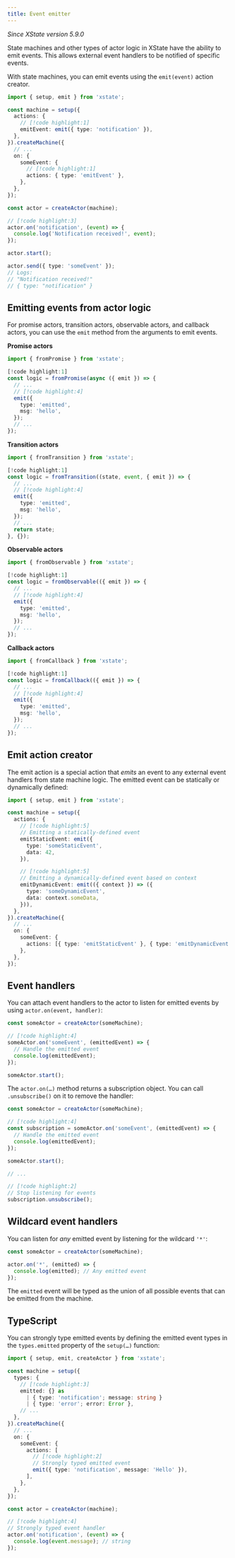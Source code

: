 ```yaml
---
title: Event emitter
---
```


_Since XState version 5.9.0_

State machines and other types of actor logic in XState have the ability to emit events. This allows external event handlers to be notified of specific events.

With state machines, you can emit events using the `emit(event)` action creator.

```ts
import { setup, emit } from 'xstate';

const machine = setup({
  actions: {
    // [!code highlight:1]
    emitEvent: emit({ type: 'notification' }),
  },
}).createMachine({
  // ...
  on: {
    someEvent: {
      // [!code highlight:1]
      actions: { type: 'emitEvent' },
    },
  },
});

const actor = createActor(machine);

// [!code highlight:3]
actor.on('notification', (event) => {
  console.log('Notification received!', event);
});

actor.start();

actor.send({ type: 'someEvent' });
// Logs:
// "Notification received!"
// { type: "notification" }
```

## Emitting events from actor logic

For promise actors, transition actors, observable actors, and callback actors, you can use the `emit` method from the arguments to emit events.

**Promise actors**

```ts
import { fromPromise } from 'xstate';

[!code highlight:1]
const logic = fromPromise(async ({ emit }) => {
  // ...
  // [!code highlight:4]
  emit({
    type: 'emitted',
    msg: 'hello',
  });
  // ...
});
```

**Transition actors**

```ts
import { fromTransition } from 'xstate';

[!code highlight:1]
const logic = fromTransition((state, event, { emit }) => {
  // ...
  // [!code highlight:4]
  emit({
    type: 'emitted',
    msg: 'hello',
  });
  // ...
  return state;
}, {});
```

**Observable actors**

```ts
import { fromObservable } from 'xstate';

[!code highlight:1]
const logic = fromObservable(({ emit }) => {
  // ...
  // [!code highlight:4]
  emit({
    type: 'emitted',
    msg: 'hello',
  });
  // ...
});
```

**Callback actors**

```ts
import { fromCallback } from 'xstate';

[!code highlight:1]
const logic = fromCallback(({ emit }) => {
  // ...
  // [!code highlight:4]
  emit({
    type: 'emitted',
    msg: 'hello',
  });
  // ...
});
```

## Emit action creator

The emit action is a special action that _emits_ an event to any external event handlers from state machine logic. The emitted event can be statically or dynamically defined:

```ts
import { setup, emit } from 'xstate';

const machine = setup({
  actions: {
    // [!code highlight:5]
    // Emitting a statically-defined event
    emitStaticEvent: emit({
      type: 'someStaticEvent',
      data: 42,
    }),

    // [!code highlight:5]
    // Emitting a dynamically-defined event based on context
    emitDynamicEvent: emit(({ context }) => ({
      type: 'someDynamicEvent',
      data: context.someData,
    })),
  },
}).createMachine({
  // ...
  on: {
    someEvent: {
      actions: [{ type: 'emitStaticEvent' }, { type: 'emitDynamicEvent' }],
    },
  },
});
```

## Event handlers

You can attach event handlers to the actor to listen for emitted events by using `actor.on(event, handler)`:

```ts
const someActor = createActor(someMachine);

// [!code highlight:4]
someActor.on('someEvent', (emittedEvent) => {
  // Handle the emitted event
  console.log(emittedEvent);
});

someActor.start();
```

The `actor.on(…)` method returns a subscription object. You can call `.unsubscribe()` on it to remove the handler:

```ts
const someActor = createActor(someMachine);

// [!code highlight:4]
const subscription = someActor.on('someEvent', (emittedEvent) => {
  // Handle the emitted event
  console.log(emittedEvent);
});

someActor.start();

// ...

// [!code highlight:2]
// Stop listening for events
subscription.unsubscribe();
```

## Wildcard event handlers

You can listen for _any_ emitted event by listening for the wildcard `'*'`:

```ts
const someActor = createActor(someMachine);

actor.on('*', (emitted) => {
  console.log(emitted); // Any emitted event
});
```

The `emitted` event will be typed as the union of all possible events that can be emitted from the machine.

## TypeScript

You can strongly type emitted events by defining the emitted event types in the `types.emitted` property of the `setup(…)` function:

```ts
import { setup, emit, createActor } from 'xstate';

const machine = setup({
  types: {
    // [!code highlight:3]
    emitted: {} as
      | { type: 'notification'; message: string }
      | { type: 'error'; error: Error },
    // ...
  },
}).createMachine({
  // ...
  on: {
    someEvent: {
      actions: [
        // [!code highlight:2]
        // Strongly typed emitted event
        emit({ type: 'notification', message: 'Hello' }),
      ],
    },
  },
});

const actor = createActor(machine);

// [!code highlight:4]
// Strongly typed event handler
actor.on('notification', (event) => {
  console.log(event.message); // string
});
```
